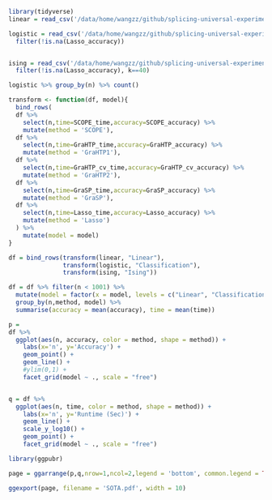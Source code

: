 ```r
library(tidyverse)
linear = read_csv('/data/home/wangzz/github/splicing-universal-experiment/total_experiment/results/linear_experiment.csv') %>% select(-...1) %>% filter(!is.na(Lasso_accuracy))

logistic = read_csv('/data/home/wangzz/github/splicing-universal-experiment/total_experiment/results/logistic_experiment.csv') %>% 
  filter(!is.na(Lasso_accuracy))


ising = read_csv('/data/home/wangzz/github/splicing-universal-experiment/total_experiment/results/ising_experiment.csv')  %>% 
  filter(!is.na(Lasso_accuracy), k==40)
```



```r
logistic %>% group_by(n) %>% count()
```


```r
transform <- function(df, model){
  bind_rows(
  df %>% 
    select(n,time=SCOPE_time,accuracy=SCOPE_accuracy) %>% 
    mutate(method = 'SCOPE'),
  df %>% 
    select(n,time=GraHTP_time,accuracy=GraHTP_accuracy) %>% 
    mutate(method = 'GraHTP1'),
  df %>% 
    select(n,time=GraHTP_cv_time,accuracy=GraHTP_cv_accuracy) %>% 
    mutate(method = 'GraHTP2'),
  df %>% 
    select(n,time=GraSP_time,accuracy=GraSP_accuracy) %>% 
    mutate(method = 'GraSP'),
  df %>% 
    select(n,time=Lasso_time,accuracy=Lasso_accuracy) %>% 
    mutate(method = 'Lasso')
  ) %>% 
    mutate(model = model)
}

df = bind_rows(transform(linear, "Linear"),
               transform(logistic, "Classification"),
               transform(ising, "Ising"))
```

```r
df = df %>% filter(n < 1001) %>% 
  mutate(model = factor(x = model, levels = c("Linear", "Classification", "Ising"))) %>% 
  group_by(n,method, model) %>% 
  summarise(accuracy = mean(accuracy), time = mean(time)) 
```
```r
p = 
df %>%
  ggplot(aes(n, accuracy, color = method, shape = method)) +
    labs(x='n', y='Accuracy') +
    geom_point() +
    geom_line() + 
    #ylim(0,1) +
    facet_grid(model ~ ., scale = "free")


q = df %>% 
  ggplot(aes(n, time, color = method, shape = method)) +
    labs(x='n', y='Runtime (Sec)') +
    geom_line() +
    scale_y_log10() +
    geom_point() +
    facet_grid(model ~ ., scale = "free")
```

```r
library(ggpubr)

page = ggarrange(p,q,nrow=1,ncol=2,legend = 'bottom', common.legend = TRUE)

ggexport(page, filename = 'SOTA.pdf', width = 10)
```